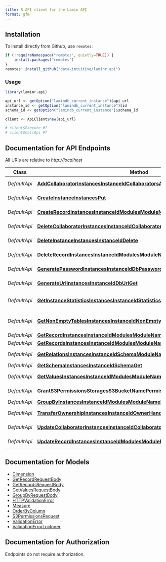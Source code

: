 ```yaml
---
title: R API client for the Lamin API
format: gfm
---
```


## Installation

To install directly from Github, use `remotes`:
```R
if (!requireNamespace("remotes", quietly=TRUE)) {
    install.packages("remotes")
}
remotes::install_github("data-intuitive/laminr.api")
```

### Usage

```r
library(laminr.api)

api_url <- getOption("lamindb_current_instance")$api_url
instance_id <- getOption("lamindb_current_instance")$id
schema_id <- getOption("lamindb_current_instance")$schema_id

client <- ApiClient$new(api_url)

# client$Execute #?
# client$CallApi #?
```

## Documentation for API Endpoints

All URIs are relative to *http://localhost*

Class | Method | HTTP request | Description
------------ | ------------- | ------------- | -------------
*DefaultApi* | [**AddCollaboratorInstancesInstanceIdCollaboratorsAccountIdPut**](docs/DefaultApi.md#AddCollaboratorInstancesInstanceIdCollaboratorsAccountIdPut) | **PUT** /instances/{instance_id}/collaborators/{account_id} | Add Collaborator
*DefaultApi* | [**CreateInstanceInstancesPut**](docs/DefaultApi.md#CreateInstanceInstancesPut) | **PUT** /instances | Create Instance
*DefaultApi* | [**CreateRecordInstancesInstanceIdModulesModuleNameModelNamePut**](docs/DefaultApi.md#CreateRecordInstancesInstanceIdModulesModuleNameModelNamePut) | **PUT** /instances/{instance_id}/modules/{module_name}/{model_name} | Create Record
*DefaultApi* | [**DeleteCollaboratorInstancesInstanceIdCollaboratorsAccountIdDelete**](docs/DefaultApi.md#DeleteCollaboratorInstancesInstanceIdCollaboratorsAccountIdDelete) | **DELETE** /instances/{instance_id}/collaborators/{account_id} | Delete Collaborator
*DefaultApi* | [**DeleteInstanceInstancesInstanceIdDelete**](docs/DefaultApi.md#DeleteInstanceInstancesInstanceIdDelete) | **DELETE** /instances/{instance_id} | Delete Instance
*DefaultApi* | [**DeleteRecordInstancesInstanceIdModulesModuleNameModelNameUidDelete**](docs/DefaultApi.md#DeleteRecordInstancesInstanceIdModulesModuleNameModelNameUidDelete) | **DELETE** /instances/{instance_id}/modules/{module_name}/{model_name}/{uid} | Delete Record
*DefaultApi* | [**GeneratePasswordInstancesInstanceIdDbPasswordGet**](docs/DefaultApi.md#GeneratePasswordInstancesInstanceIdDbPasswordGet) | **GET** /instances/{instance_id}/db/password | Generate Password
*DefaultApi* | [**GenerateUrlInstancesInstanceIdDbUrlGet**](docs/DefaultApi.md#GenerateUrlInstancesInstanceIdDbUrlGet) | **GET** /instances/{instance_id}/db/url | Generate Url
*DefaultApi* | [**GetInstanceStatisticsInstancesInstanceIdStatisticsGet**](docs/DefaultApi.md#GetInstanceStatisticsInstancesInstanceIdStatisticsGet) | **GET** /instances/{instance_id}/statistics | Get Instance Statistics
*DefaultApi* | [**GetNonEmptyTablesInstancesInstanceIdNonEmptyTablesGet**](docs/DefaultApi.md#GetNonEmptyTablesInstancesInstanceIdNonEmptyTablesGet) | **GET** /instances/{instance_id}/non_empty_tables | Get Non Empty Tables
*DefaultApi* | [**GetRecordInstancesInstanceIdModulesModuleNameModelNameIdOrUidPost**](docs/DefaultApi.md#GetRecordInstancesInstanceIdModulesModuleNameModelNameIdOrUidPost) | **POST** /instances/{instance_id}/modules/{module_name}/{model_name}/{id_or_uid} | Get Record
*DefaultApi* | [**GetRecordsInstancesInstanceIdModulesModuleNameModelNamePost**](docs/DefaultApi.md#GetRecordsInstancesInstanceIdModulesModuleNameModelNamePost) | **POST** /instances/{instance_id}/modules/{module_name}/{model_name} | Get Records
*DefaultApi* | [**GetRelationsInstancesInstanceIdSchemaModuleNameModelNameGet**](docs/DefaultApi.md#GetRelationsInstancesInstanceIdSchemaModuleNameModelNameGet) | **GET** /instances/{instance_id}/schema/{module_name}/{model_name} | Get Relations
*DefaultApi* | [**GetSchemaInstancesInstanceIdSchemaGet**](docs/DefaultApi.md#GetSchemaInstancesInstanceIdSchemaGet) | **GET** /instances/{instance_id}/schema | Get Schema
*DefaultApi* | [**GetValuesInstancesInstanceIdModulesModuleNameModelNameFieldsFieldPathPost**](docs/DefaultApi.md#GetValuesInstancesInstanceIdModulesModuleNameModelNameFieldsFieldPathPost) | **POST** /instances/{instance_id}/modules/{module_name}/{model_name}/fields/{field_path} | Get Values
*DefaultApi* | [**GrantS3PermissionsStoragesS3BucketNamePermissionsPut**](docs/DefaultApi.md#GrantS3PermissionsStoragesS3BucketNamePermissionsPut) | **PUT** /storages/s3/{bucket_name}/permissions | Grant S3 Permissions
*DefaultApi* | [**GroupByInstancesInstanceIdModulesModuleNameModelNameGroupByPost**](docs/DefaultApi.md#GroupByInstancesInstanceIdModulesModuleNameModelNameGroupByPost) | **POST** /instances/{instance_id}/modules/{module_name}/{model_name}/group-by | Group By
*DefaultApi* | [**TransferOwnershipInstancesInstanceIdOwnerHandlePatch**](docs/DefaultApi.md#TransferOwnershipInstancesInstanceIdOwnerHandlePatch) | **PATCH** /instances/{instance_id}/owner/{handle} | Transfer Ownership
*DefaultApi* | [**UpdateCollaboratorInstancesInstanceIdCollaboratorsAccountIdPatch**](docs/DefaultApi.md#UpdateCollaboratorInstancesInstanceIdCollaboratorsAccountIdPatch) | **PATCH** /instances/{instance_id}/collaborators/{account_id} | Update Collaborator
*DefaultApi* | [**UpdateRecordInstancesInstanceIdModulesModuleNameModelNameUidPatch**](docs/DefaultApi.md#UpdateRecordInstancesInstanceIdModulesModuleNameModelNameUidPatch) | **PATCH** /instances/{instance_id}/modules/{module_name}/{model_name}/{uid} | Update Record


## Documentation for Models

- [Dimension](docs/Dimension.md)
- [GetRecordRequestBody](docs/GetRecordRequestBody.md)
- [GetRecordsRequestBody](docs/GetRecordsRequestBody.md)
- [GetValuesRequestBody](docs/GetValuesRequestBody.md)
- [GroupByRequestBody](docs/GroupByRequestBody.md)
- [HTTPValidationError](docs/HTTPValidationError.md)
- [Measure](docs/Measure.md)
- [OrderByColumn](docs/OrderByColumn.md)
- [S3PermissionsRequest](docs/S3PermissionsRequest.md)
- [ValidationError](docs/ValidationError.md)
- [ValidationErrorLocInner](docs/ValidationErrorLocInner.md)


## Documentation for Authorization

Endpoints do not require authorization.
